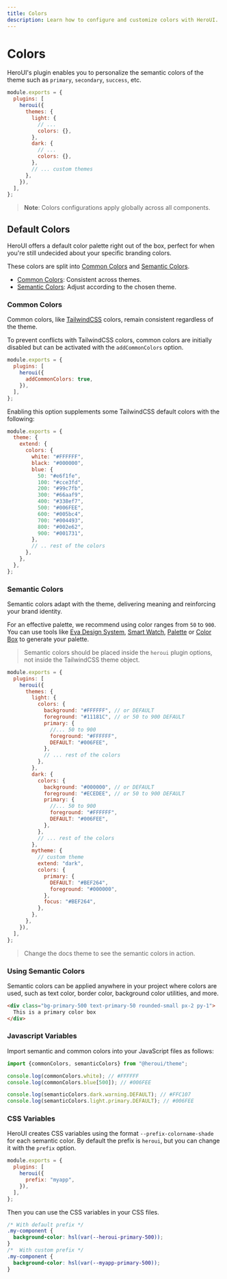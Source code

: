 ```yaml
---
title: Colors
description: Learn how to configure and customize colors with HeroUI.
---
```


# Colors

HeroUI's plugin enables you to personalize the semantic colors of the theme such as `primary`,
`secondary`, `success`, etc.

<CarbonAd/>

<Spacer y={4} />

```js {7,11}
module.exports = {
  plugins: [
    heroui({
      themes: {
        light: {
          // ...
          colors: {},
        },
        dark: {
          // ...
          colors: {},
        },
        // ... custom themes
      },
    }),
  ],
};
```



> **Note**: Colors configurations apply globally across all components.

## Default Colors

HeroUI offers a default color palette right out of the box, perfect for when you're 
still undecided about your specific branding colors.

These colors are split into [Common Colors](#common-colors) and [Semantic Colors](#semantic-colors).

- [Common Colors](#common-colors): Consistent across themes.
- [Semantic Colors](#semantic-colors): Adjust according to the chosen theme.

### Common Colors

Common colors, like [TailwindCSS](https://v3.tailwindcss.com/docs/customizing-colors) colors, 
remain consistent regardless of the theme. 

To prevent conflicts with TailwindCSS colors, common colors are initially disabled but can 
be activated with the `addCommonColors` option.

```js {4}
module.exports = {
  plugins: [
    heroui({
      addCommonColors: true,
    }),
  ],
};
```

Enabling this option supplements some TailwindCSS default colors with the following:

```js
module.exports = {
  theme: {
    extend: {
      colors: {
        white: "#FFFFFF",
        black: "#000000",
        blue: {
          50: "#e6f1fe",
          100: "#cce3fd",
          200: "#99c7fb",
          300: "#66aaf9",
          400: "#338ef7",
          500: "#006FEE",
          600: "#005bc4",
          700: "#004493",
          800: "#002e62",
          900: "#001731",
        },
        // .. rest of the colors
      },
    },
  },
};
```

<CommonColors />

### Semantic Colors

Semantic colors adapt with the theme, delivering meaning and reinforcing your brand identity.

For an effective palette, we recommend using color ranges from `50` to `900`. You can use tools like [Eva Design System](https://colors.eva.design/),
[Smart Watch](https://smart-swatch.netlify.app/), [Palette](https://palettte.app/) or [Color Box](https://colorbox.io/) to generate your palette.

> Semantic colors should be placed inside the `heroui` plugin options, not inside the TailwindCSS theme object.

```js {7-13,19-25,33-37}
module.exports = {
  plugins: [
    heroui({
      themes: {
        light: {
          colors: {
            background: "#FFFFFF", // or DEFAULT
            foreground: "#11181C", // or 50 to 900 DEFAULT
            primary: {
              //... 50 to 900
              foreground: "#FFFFFF",
              DEFAULT: "#006FEE",
            },
            // ... rest of the colors
          },
        },
        dark: {
          colors: {
            background: "#000000", // or DEFAULT
            foreground: "#ECEDEE", // or 50 to 900 DEFAULT
            primary: {
              //... 50 to 900
              foreground: "#FFFFFF",
              DEFAULT: "#006FEE",
            },
          },
          // ... rest of the colors
        },
        mytheme: {
          // custom theme
          extend: "dark",
          colors: {
            primary: {
              DEFAULT: "#BEF264",
              foreground: "#000000",
            },
            focus: "#BEF264",
          },
        },
      },
    }),
  ],
};
```

<Blockquote className="flex items-center gap-2">
  Change the docs theme to see the semantic colors in action.
  <ThemeSwitch />
</Blockquote>

<SemanticColors />

### Using Semantic Colors

Semantic colors can be applied anywhere in your project where colors are used, such as 
text color, border color, background color utilities, and more.

```html
<div class="bg-primary-500 text-primary-50 rounded-small px-2 py-1">
  This is a primary color box
</div>
```

<Spacer y={4} />


<CodeDemo title="Semantic Colors Example" showEditor={false} files={semanticColorsExample} />

### Javascript Variables

Import semantic and common colors into your JavaScript files as follows:

```js
import {commonColors, semanticColors} from "@heroui/theme";

console.log(commonColors.white); // #FFFFFF
console.log(commonColors.blue[500]); // #006FEE

console.log(semanticColors.dark.warning.DEFAULT); // #FFC107
console.log(semanticColors.light.primary.DEFAULT); // #006FEE
```

### CSS Variables

HeroUI creates CSS variables using the format `--prefix-colorname-shade` for each semantic color. By
default the prefix is `heroui`, but you can change it with the `prefix` option.

```js {4}
module.exports = {
  plugins: [
    heroui({
      prefix: "myapp",
    }),
  ],
};
```

Then you can use the CSS variables in your CSS files.

```css
/* With default prefix */
.my-component {
  background-color: hsl(var(--heroui-primary-500));
}
/*  With custom prefix */
.my-component {
  background-color: hsl(var(--myapp-primary-500));
}
```
